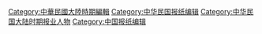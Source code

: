 [[Category:中華民國大陸時期編輯|Category:中華民國大陸時期編輯]]
[[Category:中华民国报纸编辑|Category:中华民国报纸编辑]]
[[Category:中华民国大陆时期报业人物|Category:中华民国大陆时期报业人物]]
[[Category:中国报纸编辑|Category:中国报纸编辑]]